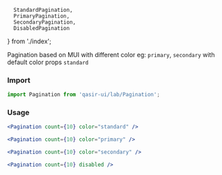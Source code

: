       StandardPagination,
      PrimaryPagination,
      SecondaryPagination,
      DisabledPagination
} from './index';

<Title>Basic Pagination</Title>

<Subtitle>
Pagination based on MUI with different color eg: <code>primary</code>, <code>secondary</code> with default color props <code>standard</code>
</Subtitle>

### Import

```js
import Pagination from 'qasir-ui/lab/Pagination';
```

### Usage

<StandardPagination />

```jsx
<Pagination count={10} color="standard" />
```

<PrimaryPagination />

```jsx
<Pagination count={10} color="primary" />
```

<SecondaryPagination />

```jsx
<Pagination count={10} color="secondary" />
```

<DisabledPagination />

```jsx
<Pagination count={10} disabled />
```